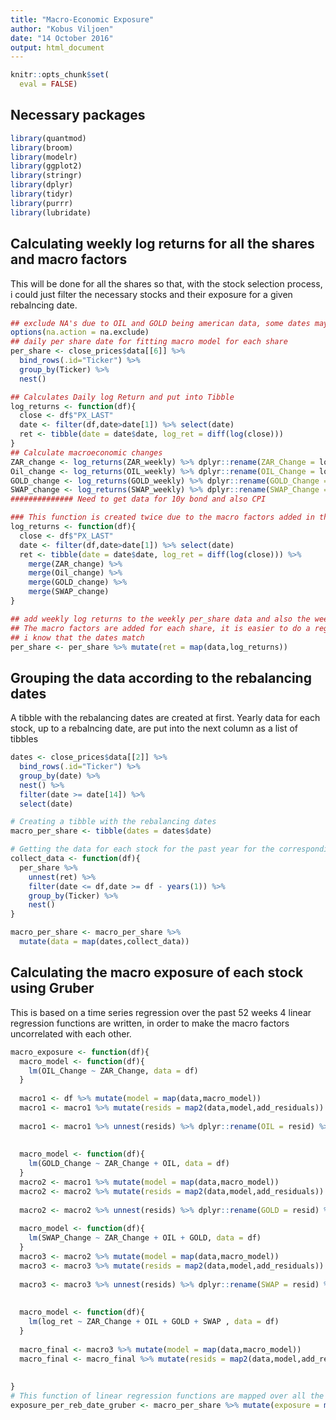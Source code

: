 ```yaml
---
title: "Macro-Economic Exposure"
author: "Kobus Viljoen"
date: "14 October 2016"
output: html_document
---
```


```r
knitr::opts_chunk$set(
  eval = FALSE)
```

## Necessary packages
```r
library(quantmod)
library(broom)
library(modelr)
library(ggplot2)
library(stringr)
library(dplyr)
library(tidyr)
library(purrr)
library(lubridate)
```

## Calculating weekly log returns for all the shares and macro factors
This will be done for all the shares so that, with the stock selection process, i could just filter the necessary stocks and their exposure for a given rebalncing date.
```r
## exclude NA's due to OIL and GOLD being american data, some dates may be missing
options(na.action = na.exclude)
## daily per share date for fitting macro model for each share
per_share <- close_prices$data[[6]] %>% 
  bind_rows(.id="Ticker") %>% 
  group_by(Ticker) %>% 
  nest()

## Calculates Daily log Return and put into Tibble
log_returns <- function(df){
  close <- df$"PX_LAST"
  date <- filter(df,date>date[1]) %>% select(date)
  ret <- tibble(date = date$date, log_ret = diff(log(close)))
}
## Calculate macroeconomic changes
ZAR_change <- log_returns(ZAR_weekly) %>% dplyr::rename(ZAR_Change = log_ret)
Oil_change <- log_returns(OIL_weekly) %>% dplyr::rename(OIL_Change = log_ret)
GOLD_change <- log_returns(GOLD_weekly) %>% dplyr::rename(GOLD_Change = log_ret)
SWAP_change <- log_returns(SWAP_weekly) %>% dplyr::rename(SWAP_Change = log_ret)
############## Need to get data for 10y bond and also CPI

### This function is created twice due to the macro factors added in the second one.
log_returns <- function(df){
  close <- df$"PX_LAST"
  date <- filter(df,date>date[1]) %>% select(date)
  ret <- tibble(date = date$date, log_ret = diff(log(close))) %>%
    merge(ZAR_change) %>%
    merge(Oil_change) %>%
    merge(GOLD_change) %>%
    merge(SWAP_change)
}

## add weekly log returns to the weekly per_share data and also the weekly the change in macro factors
## The macro factors are added for each share, it is easier to do a regression that way.
## i know that the dates match
per_share <- per_share %>% mutate(ret = map(data,log_returns))
```

## Grouping the data according to the rebalancing dates
A tibble with the rebalancing dates are created at first.
Yearly data for each stock, up to a rebalncing date, are put into the next column as a list of tibbles
```r
dates <- close_prices$data[[2]] %>% 
  bind_rows(.id="Ticker") %>% 
  group_by(date) %>% 
  nest() %>%
  filter(date >= date[14]) %>%
  select(date)

# Creating a tibble with the rebalancing dates
macro_per_share <- tibble(dates = dates$date)

# Getting the data for each stock for the past year for the corresponding date
collect_data <- function(df){
  per_share %>% 
    unnest(ret) %>%
    filter(date <= df,date >= df - years(1)) %>%
    group_by(Ticker) %>%
    nest()
}

macro_per_share <- macro_per_share %>% 
  mutate(data = map(dates,collect_data))
```

## Calculating the macro exposure of each stock using Gruber
This is based on a time series regression over the past 52 weeks
4 linear regression functions are written, in order to make the macro factors uncorrelated with each other.

```r
macro_exposure <- function(df){
  macro_model <- function(df){
    lm(OIL_Change ~ ZAR_Change, data = df)
  }
  
  macro1 <- df %>% mutate(model = map(data,macro_model))
  macro1 <- macro1 %>% mutate(resids = map2(data,model,add_residuals))
  
  macro1 <- macro1 %>% unnest(resids) %>% dplyr::rename(OIL = resid) %>% group_by(Ticker) %>% nest()
  
  
  macro_model <- function(df){
    lm(GOLD_Change ~ ZAR_Change + OIL, data = df)
  }
  macro2 <- macro1 %>% mutate(model = map(data,macro_model))
  macro2 <- macro2 %>% mutate(resids = map2(data,model,add_residuals))
  
  macro2 <- macro2 %>% unnest(resids) %>% dplyr::rename(GOLD = resid) %>% group_by(Ticker) %>% nest()
  
  macro_model <- function(df){
    lm(SWAP_Change ~ ZAR_Change + OIL + GOLD, data = df)
  }
  macro3 <- macro2 %>% mutate(model = map(data,macro_model))
  macro3 <- macro3 %>% mutate(resids = map2(data,model,add_residuals))
  
  macro3 <- macro3 %>% unnest(resids) %>% dplyr::rename(SWAP = resid) %>% group_by(Ticker) %>% nest()
  
  
  macro_model <- function(df){
    lm(log_ret ~ ZAR_Change + OIL + GOLD + SWAP , data = df)
  }
  
  macro_final <- macro3 %>% mutate(model = map(data,macro_model))
  macro_final <- macro_final %>% mutate(resids = map2(data,model,add_residuals))
  
  
}
# This function of linear regression functions are mapped over all the rebalancing dates and over all the stocks, given their yearly data up to that specific date
exposure_per_reb_date_gruber <- macro_per_share %>% mutate(exposure = map(data,macro_exposure))
```

